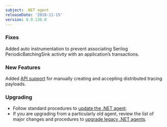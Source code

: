 ```yaml
---
subject: .NET agent
releaseDate: '2018-11-15'
version: 8.9.130.0
---
```


### Fixes

Added auto instrumentation to prevent associating Serilog PeriodicBatchingSink activity with an application’s transactions.

### New Features

Added [API support](/docs/apm/distributed-tracing/enable-configure/enable-distributed-tracing#agent-apis) for manually creating and accepting distributed tracing payloads.

### Upgrading

* Follow standard procedures to [update the .NET agent](/docs/agents/net-agent/installation-configuration/update-net-agent).
* If you are upgrading from a particularly old agent, review the list of major changes and procedures to [upgrade legacy .NET agents](/docs/agents/net-agent/troubleshooting/upgrade-legacy-net-agents).
